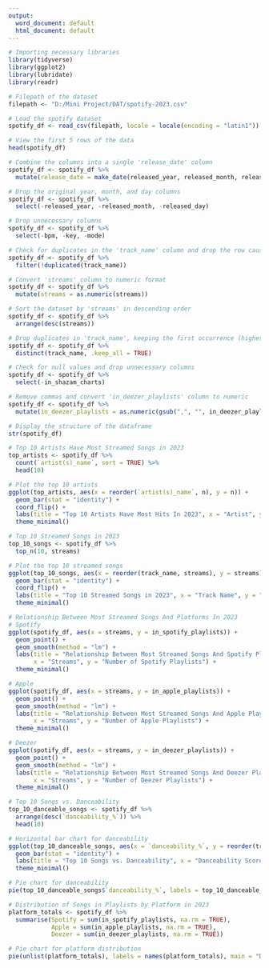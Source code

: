 ---
output:
  word_document: default
  html_document: default
---
```{r}
# Importing necessary libraries
library(tidyverse)
library(ggplot2)
library(lubridate)
library(readr)
```
```{r}
# Filepath of the dataset
filepath <- "D:/Mini Project/DAT/spotify-2023.csv"

# Load the spotify dataset
spotify_df <- read_csv(filepath, locale = locale(encoding = "latin1"))

# View the first 5 rows of the data
head(spotify_df)
```
```{r}
# Combine the columns into a single 'release_date' column
spotify_df <- spotify_df %>%
  mutate(release_date = make_date(released_year, released_month, released_day))
```

```{r}
# Drop the original year, month, and day columns
spotify_df <- spotify_df %>%
  select(-released_year, -released_month, -released_day)
```
```{r}
# Drop unnecessary columns
spotify_df <- spotify_df %>%
  select(-bpm, -key, -mode)
```
```{r}
# Check for duplicates in the 'track_name' column and drop the row causing the issue
spotify_df <- spotify_df %>%
  filter(!duplicated(track_name))

```
```{r}
# Convert 'streams' column to numeric format
spotify_df <- spotify_df %>%
  mutate(streams = as.numeric(streams))
```
```{r}
# Sort the dataset by 'streams' in descending order
spotify_df <- spotify_df %>%
  arrange(desc(streams))
```
```{r}
# Drop duplicates in 'track_name', keeping the first occurrence (highest streams)
spotify_df <- spotify_df %>%
  distinct(track_name, .keep_all = TRUE)

# Check for null values and drop unnecessary columns
spotify_df <- spotify_df %>%
  select(-in_shazam_charts)
```
```{r}
# Remove commas and convert 'in_deezer_playlists' column to numeric
spotify_df <- spotify_df %>%
  mutate(in_deezer_playlists = as.numeric(gsub(",", "", in_deezer_playlists)))

# Display the structure of the dataframe
str(spotify_df)
```
```{r}
# Top 10 Artists Have Most Streamed Songs in 2023
top_artists <- spotify_df %>%
  count(`artist(s)_name`, sort = TRUE) %>%
  head(10)
```
```{r}
# Plot the top 10 artists
ggplot(top_artists, aes(x = reorder(`artist(s)_name`, n), y = n)) +
  geom_bar(stat = "identity") +
  coord_flip() +
  labs(title = "Top 10 Artists Have Most Hits In 2023", x = "Artist", y = "Number of Hits") +
  theme_minimal()
```
```{r}
# Top 10 Streamed Songs in 2023
top_10_songs <- spotify_df %>%
  top_n(10, streams)
```
```{r}
# Plot the top 10 streamed songs
ggplot(top_10_songs, aes(x = reorder(track_name, streams), y = streams)) +
  geom_bar(stat = "identity") +
  coord_flip() +
  labs(title = "Top 10 Streamed Songs in 2023", x = "Track Name", y = "Streams") +
  theme_minimal()
```
```{r}
# Relationship Between Most Streamed Songs And Platforms In 2023
# Spotify
ggplot(spotify_df, aes(x = streams, y = in_spotify_playlists)) +
  geom_point() +
  geom_smooth(method = "lm") +
  labs(title = "Relationship Between Most Streamed Songs And Spotify Playlists In 2023",
       x = "Streams", y = "Number of Spotify Playlists") +
  theme_minimal()
```
```{r}
# Apple
ggplot(spotify_df, aes(x = streams, y = in_apple_playlists)) +
  geom_point() +
  geom_smooth(method = "lm") +
  labs(title = "Relationship Between Most Streamed Songs And Apple Playlists In 2023",
       x = "Streams", y = "Number of Apple Playlists") +
  theme_minimal()
```
```{r}
# Deezer
ggplot(spotify_df, aes(x = streams, y = in_deezer_playlists)) +
  geom_point() +
  geom_smooth(method = "lm") +
  labs(title = "Relationship Between Most Streamed Songs And Deezer Playlists In 2023",
       x = "Streams", y = "Number of Deezer Playlists") +
  theme_minimal()
```
```{r}
# Top 10 Songs vs. Danceability
top_10_danceable_songs <- spotify_df %>%
  arrange(desc(`danceability_%`)) %>%
  head(10)
```
```{r}
# Horizontal bar chart for danceability
ggplot(top_10_danceable_songs, aes(x = `danceability_%`, y = reorder(track_name, `danceability_%`))) +
  geom_bar(stat = "identity") +
  labs(title = "Top 10 Songs vs. Danceability", x = "Danceability Score", y = "Song") +
  theme_minimal()
```
```{r}
# Pie chart for danceability
pie(top_10_danceable_songs$`danceability_%`, labels = top_10_danceable_songs$track_name, main = "Top 10 Songs Danceability Distribution", col = rainbow(10))

```
```{r}
# Distribution of Songs in Playlists by Platform in 2023
platform_totals <- spotify_df %>%
  summarise(Spotify = sum(in_spotify_playlists, na.rm = TRUE),
            Apple = sum(in_apple_playlists, na.rm = TRUE),
            Deezer = sum(in_deezer_playlists, na.rm = TRUE))
```
```{r}
# Pie chart for platform distribution
pie(unlist(platform_totals), labels = names(platform_totals), main = "Distribution of Songs in Playlists by Platform in 2023", col = rainbow(3))
```

